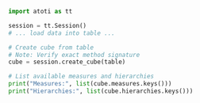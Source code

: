 ```python
import atoti as tt

session = tt.Session()
# ... load data into table ...

# Create cube from table
# Note: Verify exact method signature
cube = session.create_cube(table)

# List available measures and hierarchies
print("Measures:", list(cube.measures.keys()))
print("Hierarchies:", list(cube.hierarchies.keys()))
```